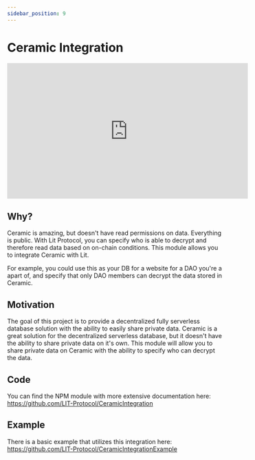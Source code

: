 ```yaml
---
sidebar_position: 9
---
```


# Ceramic Integration

<iframe
  width="560"
  height="315"
  src="https://www.youtube.com/embed/EENmb0mPGWU"
  title="YouTube video player"
  frameborder="0"
  allow="accelerometer; autoplay; clipboard-write; encrypted-media; gyroscope; picture-in-picture"
  allowfullscreen
></iframe>

## Why?

Ceramic is amazing, but doesn't have read permissions on data. Everything is public. With Lit Protocol, you can specify who is able to decrypt and therefore read data based on on-chain conditions. This module allows you to integrate Ceramic with Lit.

For example, you could use this as your DB for a website for a DAO you're a apart of, and specify that only DAO members can decrypt the data stored in Ceramic.

## Motivation

The goal of this project is to provide a decentralized fully serverless database solution with the ability to easily share private data. Ceramic is a great solution for the decentralized serverless database, but it doesn't have the ability to share private data on it's own. This module will allow you to share private data on Ceramic with the ability to specify who can decrypt the data.

## Code

You can find the NPM module with more extensive documentation here: https://github.com/LIT-Protocol/CeramicIntegration

## Example

There is a basic example that utilizes this integration here: https://github.com/LIT-Protocol/CeramicIntegrationExample
